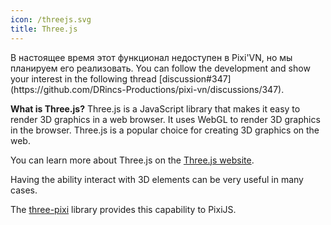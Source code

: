 ```yaml
---
icon: /threejs.svg
title: Three.js
---
```


<Callout title="This page is under construction" type="warn">
В настоящее время этот функционал недоступен в Pixi'VN, но мы планируем его реализовать. You can follow the development and show your interest in the following thread [discussion#347](https://github.com/DRincs-Productions/pixi-vn/discussions/347).
</Callout>

**What is Three.js?** Three.js is a JavaScript library that makes it easy to render 3D graphics in a web browser. It uses WebGL to render 3D graphics in the browser. Three.js is a popular choice for creating 3D graphics on the web.

You can learn more about Three.js on the [Three.js website](https://threejs.org/).

Having the ability interact with 3D elements can be very useful in many cases.

The [three-pixi](https://pixijs.com/8.x/guides/advanced/mixing-three-and-pixi#example-combining-3d-and-2d-elements) library provides this capability to PixiJS.
